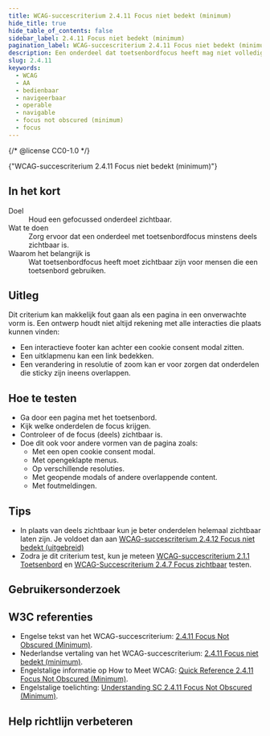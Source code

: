 ```yaml
---
title: WCAG-succescriterium 2.4.11 Focus niet bedekt (minimum)
hide_title: true
hide_table_of_contents: false
sidebar_label: 2.4.11 Focus niet bedekt (minimum)
pagination_label: WCAG-succescriterium 2.4.11 Focus niet bedekt (minimum)
description: Een onderdeel dat toetsenbordfocus heeft mag niet volledig bedekt zijn.
slug: 2.4.11
keywords:
  - WCAG
  - AA
  - bedienbaar
  - navigeerbaar
  - operable
  - navigable
  - focus not obscured (minimum)
  - focus
---
```


{/* @license CC0-1.0 */}


<WcagHeadingGroup level={1} conformanceLevel="Niveau AA">
  {"WCAG-succescriterium 2.4.11 Focus niet bedekt (minimum)"}
</WcagHeadingGroup>

## In het kort

<dl>
  <div class="dl__item">
    <dt class="dl__term">Doel</dt>
    <dd class="dl__definition">Houd een gefocussed onderdeel zichtbaar.</dd>
  </div>
  <div class="dl__item">
    <dt class="dl__term">Wat te doen</dt>
    <dd class="dl__definition">Zorg ervoor dat een onderdeel met toetsenbordfocus minstens deels zichtbaar is.</dd>
  </div>
  <div class="dl__item">
    <dt class="dl__term">Waarom het belangrijk is</dt>
    <dd class="dl__definition">
      Wat toetsenbordfocus heeft moet zichtbaar zijn voor mensen die een toetsenbord gebruiken.
    </dd>
  </div>
</dl>

## Uitleg

<Summary />

Dit criterium kan makkelijk fout gaan als een pagina in een onverwachte vorm is. Een ontwerp houdt niet altijd rekening met alle interacties die plaats kunnen vinden:

- Een interactieve footer kan achter een cookie consent modal zitten.
- Een uitklapmenu kan een link bedekken.
- Een verandering in resolutie of zoom kan er voor zorgen dat onderdelen die sticky zijn ineens overlappen.

## Hoe te testen

- Ga door een pagina met het toetsenbord.
- Kijk welke onderdelen de focus krijgen.
- Controleer of de focus (deels) zichtbaar is.
- Doe dit ook voor andere vormen van de pagina zoals:
  - Met een open cookie consent modal.
  - Met opengeklapte menus.
  - Op verschillende resoluties.
  - Met geopende modals of andere overlappende content.
  - Met foutmeldingen.

## Tips

- In plaats van deels zichtbaar kun je beter onderdelen helemaal zichtbaar laten zijn. Je voldoet dan aan [WCAG-succescriterium 2.4.12 Focus niet bedekt (uitgebreid)](/wcag/2.4.12)
- Zodra je dit criterium test, kun je meteen [WCAG-succescriterium 2.1.1 Toetsenbord](/wcag/2.1.1) en [WCAG-Succescriterium 2.4.7 Focus zichtbaar](/wcag/2.4.7) testen.

## Gebruikersonderzoek

<CTAGebruikersonderzoek />

## W3C referenties

- Engelse tekst van het WCAG-succescriterium: [<span lang="en">2.4.11 Focus Not Obscured (Minimum)</span>](https://www.w3.org/TR/WCAG22/#focus-not-obscured-minimum).
- Nederlandse vertaling van het WCAG-succescriterium: [2.4.11 Focus niet bedekt (minimum)](https://www.w3.org/Translations/WCAG22-nl/#focus-not-obscured-minimum).
- Engelstalige informatie op <span lang="en">How to Meet WCAG</span>: [<span lang="en">Quick Reference 2.4.11 Focus Not Obscured (Minimum)</span>](https://www.w3.org/WAI/WCAG22/quickref/#focus-not-obscured-minimum).
- Engelstalige toelichting: [<span lang="en">Understanding SC 2.4.11 Focus Not Obscured (Minimum)</span>](https://www.w3.org/WAI/WCAG22/Understanding/focus-not-obscured-minimum.html).

<SpotlightSection>
  <Markdown omitH1 headinglevel={3}>
    <Disclaimer />
  </Markdown>
</SpotlightSection>

## Help richtlijn verbeteren

<Markdown omitH1 headinglevel={3}>
  <WCAGFooterInfo />
</Markdown>
